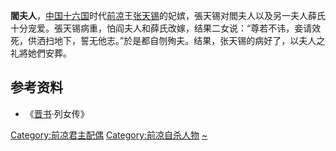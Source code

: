 '''閻夫人'''，[[中国|中国]][[十六国|十六国]]时代[[前凉|前凉]]王[[张天锡|张天锡]]的妃嫔，張天锡对閻夫人以及另一夫人薛氏十分宠爱。張天锡病重，怕阎夫人和薛氏改嫁，结果二女说：“尊若不讳，妾请效死，供洒扫地下，誓无他志。”於是都自刎殉夫。结果，张天锡的病好了，以夫人之礼將她們安葬。

==参考资料==
*《[[晋书|晋书]]·列女传》
{{十六國涼國及夏國皇后}}
[[Category:前凉君主配偶|Category:前凉君主配偶]]
[[Category:前凉自杀人物|Category:前凉自杀人物]]
[[Category:閻姓|~]]